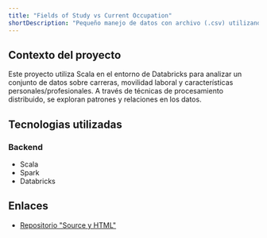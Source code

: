 ```yaml
---
title: "Fields of Study vs Current Occupation"
shortDescription: "Pequeño manejo de datos con archivo (.csv) utilizando Scala para el desarrollo."
---
```


## Contexto del proyecto
Este proyecto utiliza Scala en el entorno de Databricks para analizar un conjunto de datos sobre carreras, 
movilidad laboral y características personales/profesionales. A través de técnicas de procesamiento distribuido, 
se exploran patrones y relaciones en los datos.
## Tecnologias utilizadas

### Backend
- Scala
- Spark
- Databricks


## Enlaces
- [Repositorio "Source y HTML"](https://github.com/DaniLobo2610/Projects_Scala.git)